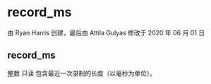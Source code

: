 # record_ms

由 Ryan Harris 创建，最后由 Attila Gulyas 修改于 2020 年 06 月 01 日

## record_ms

整数 只读 包含最近一次录制的长度（以毫秒为单位）。